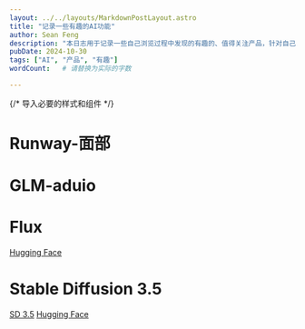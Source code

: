 ```yaml
---
layout: ../../layouts/MarkdownPostLayout.astro
title: "记录一些有趣的AI功能"
author: Sean Feng
description: "本日志用于记录一些自己浏览过程中发现的有趣的、值得关注产品，针对自己感兴趣的还可以从中选择实践并可以给出点评。"
pubDate: 2024-10-30
tags: ["AI", "产品", "有趣"]
wordCount:   # 请替换为实际的字数

---
```


{/* 导入必要的样式和组件 */}

# Runway-面部

# GLM-aduio

# Flux
[Hugging Face](https://huggingface.co/black-forest-labs/FLUX.1-dev)

# Stable Diffusion 3.5
[SD 3.5](https://platform.stability.ai/docs/api-reference#tag/Generate/paths/~1v2beta~1stable-image~1generate~1ultra/post)
[Hugging Face](https://huggingface.co/stabilityai/stable-diffusion-3.5-large)

